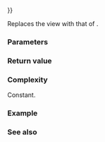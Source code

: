 {{cpp/experimental/basic_string_view/title | operator{{=}}}}
{{cpp/experimental/basic_string_view/navbar}}
{{dcl begin}}
{{dcl | since=libfund_ts |1=
basic_string_view&amp; operator=( const basic_string_view&amp; view ) noexcept = default;
}}
{{dcl end}}

Replaces the view with that of {{tt|view}}.

===Parameters===
{{par begin}}
{{par | view | view to copy}}
{{par end}} 

===Return value===
{{c|*this}}

===Complexity===
Constant.

===Example===
{{example|code=
#include &lt;iostream&gt;
#include &lt;experimental/string_view&gt;
int main()
{
    std::experimental::string_view v = "Hello, world";
    v = v.substr(7);
    std::cout &lt;&lt; v &lt;&lt; '\n';
}
|output=
world
}}

===See also===

{{dsc begin}}
{{dsc inc | cpp/experimental/basic_string_view/dsc constructor}}
{{dsc end}}